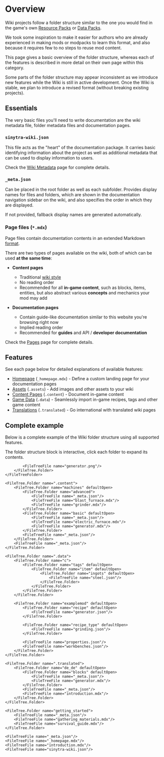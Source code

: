 
# Overview

Wiki projects follow a folder structure similar to the one you would find in the game's own
[Resource Packs](https://minecraft.wiki/w/Resource_pack) or [Data Packs](https://minecraft.wiki/w/Data_pack).

We took some inspiration to make it easier for authors who are already experienced in making mods or modpacks to learn
this format, and also because it requires few to no steps to reuse mod content.

This page gives a basic overview of the folder structure, whereas each of the features is described in more detail on
their own page within this category.

<Callout type="info">
    Some parts of the folder structure may appear inconsistent as we introduce new features while the Wiki is still in
    active development. Once the Wiki is stable, we plan to introduce a revised format  (without breaking existing
    projects).
</Callout>

## Essentials

The very basic files you'll need to write documentation are the wiki metadata file, folder metadata files and
documentation pages.

### `sinytra-wiki.json`

This file acts as the "heart" of the documentation package. It carries basic identifying information about the project
as well as additional metadata that can be used to display information to users.

Check the [Wiki Metadata](wiki_meta) page for complete details.

### `_meta.json`

Can be placed in the root folder as well as each subfolder. Provides display names for files and
folders, which are shown in the documentation navigation sidebar on the wiki, and also specifies the order in which
they are displayed.

If not provided, fallback display names are generated automatically.

### Page files (`*.mdx`)

Page files contain documentation contents in an extended Markdown [format](../features/format).

There are two types of pages available on the wiki, both of which can be used **at the same time**:

- **Content pages**
  - Traditional [wiki style](https://minecraft.wiki/w/Furnace)
  - No reading order
  - Recommended for all **in-game content**, such as blocks, items, entities, but also abstract various **concepts**
    and mechanics your mod may add

- **Documentation pages**
  - Contain guide-like documentation similar to this website you're browsing right now
  - Implied reading order
  - Recommended for **guides** and API / **developer documentation**

Check the [Pages](pages) page for complete details.

## Features

See each page below for detailed explanations of available features:

- [Homepage](homepage) (`_homepage.mdx`) - Define a custom landing page for your documentation pages
- [Assets](assets) (`.assets`) - Add images and other assets to your wiki
- [Content Pages](pages) (`.content`) - Document in-game content
- [Game Data](game_data) (`.data`) - Seamlessly import in-game recipes, tags and other game content
- [Translations](translations) (`.translated`) - Go international with translated wiki pages

## Complete example

Below is a complete example of the Wiki folder structure using all supported features.

<Callout>
    The folder structure block is interactive, click each folder to expand its contents.
</Callout>

<FileTree>
    <FileTreeFolder name=".assets">
        <FileTree.Folder name="examplemod" defaultOpen>
            <FileTree.Folder name="lang">
                <FileTreeFile name="en_us.json"/>
            </FileTree.Folder>

            <FileTreeFile name="generator.png"/>
        </FileTree.Folder>
    </FileTreeFolder>

    <FileTree.Folder name=".content">
        <FileTree.Folder name="machines" defaultOpen>
            <FileTree.Folder name="advanced">
                <FileTreeFile name="_meta.json"/>
                <FileTreeFile name="blast_furnace.mdx"/>
                <FileTreeFile name="grinder.mdx"/>
            </FileTree.Folder>
            <FileTree.Folder name="basic" defaultOpen>
                <FileTreeFile name="_meta.json"/>
                <FileTreeFile name="electric_furnace.mdx"/>
                <FileTreeFile name="generator.mdx"/>
            </FileTree.Folder>
            <FileTreeFile name="_meta.json"/>
        </FileTree.Folder>
        <FileTreeFile name="_meta.json"/>
    </FileTree.Folder>

    <FileTree.Folder name=".data">
        <FileTree.Folder name="c">
            <FileTree.Folder name="tags" defaultOpen>
                <FileTree.Folder name="item" defaultOpen>
                    <FileTree.Folder name="ingots" defaultOpen>
                        <FileTreeFile name="steel.json"/>
                    </FileTree.Folder>
                </FileTree.Folder>
            </FileTree.Folder>
        </FileTree.Folder>

        <FileTree.Folder name="examplemod" defaultOpen>
            <FileTree.Folder name="recipe" defaultOpen>
                <FileTreeFile name="generator.json"/>
            </FileTree.Folder>

            <FileTree.Folder name="recipe_type" defaultOpen>
                <FileTreeFile name="grinding.json"/>
            </FileTree.Folder>

            <FileTreeFile name="properties.json"/>
            <FileTreeFile name="workbenches.json"/>
        </FileTree.Folder>
    </FileTree.Folder>

    <FileTree.Folder name=".translated">
        <FileTree.Folder name="de_de" defaultOpen>
            <FileTree.Folder name="blocks" defaultOpen>
                <FileTreeFile name="_meta.json"/>
                <FileTreeFile name="generator.mdx"/>
            </FileTree.Folder>
            <FileTreeFile name="_meta.json"/>
            <FileTreeFile name="introduction.mdx"/>
        </FileTree.Folder>
    </FileTree.Folder>

    <FileTree.Folder name="getting_started">
        <FileTreeFile name="_meta.json"/>
        <FileTreeFile name="gathering_materials.mdx"/>
        <FileTreeFile name="survival_guide.mdx"/>
    </FileTree.Folder>

    <FileTreeFile name="_meta.json"/>
    <FileTreeFile name="_homepage.mdx"/>
    <FileTreeFile name="introduction.mdx"/>
    <FileTreeFile name="sinytra-wiki.json"/>
</FileTree>
